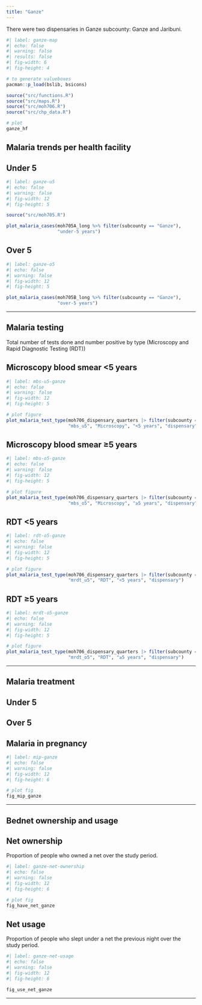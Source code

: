 ```yaml
---
title: "Ganze"
---
```


There were two dispensaries in Ganze subcounty: Ganze and Jaribuni.

```r
#| label: ganze-map
#| echo: false
#| warning: false
#| results: false
#| fig-width: 6
#| fig-height: 4

# to generate valueboxes
pacman::p_load(bslib, bsicons)

source("src/functions.R")
source("src/maps.R")
source("src/moh706.R")
source("src/chp_data.R")

# plot
ganze_hf
```

## Malaria trends per health facility

::: panel-tabset
## Under 5

```r
#| label: ganze-u5
#| echo: false
#| warning: false
#| fig-width: 12
#| fig-height: 5

source("src/moh705.R")

plot_malaria_cases(moh705A_long %>% filter(subcounty == "Ganze"), 
                   "under-5 years")
```

## Over 5

```r
#| label: ganze-o5
#| echo: false
#| warning: false
#| fig-width: 12
#| fig-height: 5

plot_malaria_cases(moh705B_long %>% filter(subcounty == "Ganze"), 
                   "over-5 years")
```
:::

------------------------------------------------------------------------

## Malaria testing

Total number of tests done and number positive by type (Microscopy and Rapid Diagnostic Testing (RDT))

::: panel-tabset
## Microscopy blood smear <5 years

```r
#| label: mbs-u5-ganze
#| echo: false
#| warning: false
#| fig-width: 12
#| fig-height: 5

# plot figure
plot_malaria_test_type(moh706_dispensary_quarters |> filter(subcounty == "Ganze"), 
                       "mbs_u5", "Microscopy", "<5 years", "dispensary")
```

## Microscopy blood smear ≥5 years

```r
#| label: mbs-o5-ganze
#| echo: false
#| warning: false
#| fig-width: 12
#| fig-height: 5

# plot figure
plot_malaria_test_type(moh706_dispensary_quarters |> filter(subcounty == "Ganze"), 
                       "mbs_o5", "Microscopy", "≥5 years", "dispensary")
```

## RDT <5 years

```r
#| label: rdt-o5-ganze
#| echo: false
#| warning: false
#| fig-width: 12
#| fig-height: 5

# plot figure
plot_malaria_test_type(moh706_dispensary_quarters |> filter(subcounty == "Ganze"), 
                       "mrdt_u5", "RDT", "<5 years", "dispensary")
```

## RDT ≥5 years

```r
#| label: mrdt-o5-ganze
#| echo: false
#| warning: false
#| fig-width: 12
#| fig-height: 5

# plot figure
plot_malaria_test_type(moh706_dispensary_quarters |> filter(subcounty == "Ganze"), 
                       "mrdt_o5", "RDT", "≥5 years", "dispensary")
```
:::

------------------------------------------------------------------------

## Malaria treatment

::: panel-tabset
## Under 5

## Over 5

## Malaria in pregnancy

```r
#| label: mip-ganze
#| echo: false
#| warning: false
#| fig-width: 12
#| fig-height: 6

# plot fig
fig_mip_ganze 
```
:::

------------------------------------------------------------------------

## Bednet ownership and usage

::: panel-tabset
## Net ownership

Proportion of people who owned a net over the study period.

```r
#| label: ganze-net-ownership
#| echo: false
#| warning: false
#| fig-width: 12
#| fig-height: 6

# plot fig
fig_have_net_ganze
```

## Net usage

Proportion of people who slept under a net the previous night over the study period.

```r
#| label: ganze-net-usage
#| echo: false
#| warning: false
#| fig-width: 12
#| fig-height: 6

fig_use_net_ganze

```
:::

------------------------------------------------------------------------
